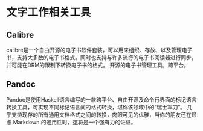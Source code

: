 
# 文字工作相关工具

## Calibre

<AppCard picOrgin="https://lnks.ga/hwGS8N" appName="Calibre" website="https://calibre-ebook.com/" github-stars="https://img.shields.io/github/stars/kovidgoyal/calibre?style=social">
    calibre是一个自由开源的电子书软件套装，可以用来组织、存放、以及管理电子书，支持大多数的电子书格式。同时也支持与许多流行的电子书阅读器进行同步，并可能在DRM的限制下转换电子书的格式。
</AppCard>

<Callout>
    开源的电子书管理工具，跨平台。
</Callout>

## Pandoc

<AppCard picOrgin="https://lnks.ga/BcT3Ap" appName="Pandoc" website="https://pandoc.org/" github-release="https://img.shields.io/github/release/jgm/pandoc.svg?label=current+release">
    Pandoc是使用Haskell语言编写的一款跨平台、自由开源及命令行界面的标记语言转换工具，可实现不同标记语言间的格式转换，堪称该领域中的“瑞士军刀”。
</AppCard>

<Callout>
    几乎支持现存的所有通用文档格式之间的转换，肉眼可见的优雅，当你的朋友还在顾虑 Markdown 的通用性时，这将是一个强有力的佐证。
</Callout>